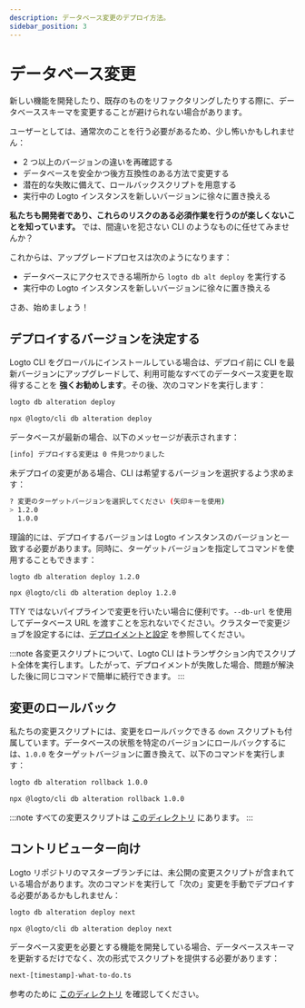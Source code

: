 ```yaml
---
description: データベース変更のデプロイ方法。
sidebar_position: 3
---
```



# データベース変更

新しい機能を開発したり、既存のものをリファクタリングしたりする際に、データベーススキーマを変更することが避けられない場合があります。

ユーザーとしては、通常次のことを行う必要があるため、少し怖いかもしれません：

- 2 つ以上のバージョンの違いを再確認する
- データベースを安全かつ後方互換性のある方法で変更する
- 潜在的な失敗に備えて、ロールバックスクリプトを用意する
- 実行中の Logto インスタンスを新しいバージョンに徐々に置き換える

**私たちも開発者であり、これらのリスクのある必須作業を行うのが楽しくないことを知っています。** では、間違いを犯さない CLI のようなものに任せてみませんか？

これからは、アップグレードプロセスは次のようになります：

- データベースにアクセスできる場所から `logto db alt deploy` を実行する
- 実行中の Logto インスタンスを新しいバージョンに徐々に置き換える

さあ、始めましょう！

## デプロイするバージョンを決定する

Logto CLI をグローバルにインストールしている場合は、デプロイ前に CLI を最新バージョンにアップグレードして、利用可能なすべてのデータベース変更を取得することを **強くお勧めします**。その後、次のコマンドを実行します：

<Tabs groupId="cmd">

  <TabItem value="cli" label="CLI">

```bash
logto db alteration deploy
```

  </TabItem>
  <TabItem value="npx" label="npx">

```bash
npx @logto/cli db alteration deploy
```

  </TabItem>

</Tabs>

データベースが最新の場合、以下のメッセージが表示されます：

```bash
[info] デプロイする変更は 0 件見つかりました
```

未デプロイの変更がある場合、CLI は希望するバージョンを選択するよう求めます：

```bash
? 変更のターゲットバージョンを選択してください (矢印キーを使用)
> 1.2.0
  1.0.0
```

理論的には、デプロイするバージョンは Logto インスタンスのバージョンと一致する必要があります。同時に、ターゲットバージョンを指定してコマンドを使用することもできます：

<Tabs groupId="cmd">

  <TabItem value="cli" label="CLI">

```bash
logto db alteration deploy 1.2.0
```

  </TabItem>
  <TabItem value="npx" label="npx">

```bash
npx @logto/cli db alteration deploy 1.2.0
```

  </TabItem>

</Tabs>

TTY ではないパイプラインで変更を行いたい場合に便利です。`--db-url` を使用してデータベース URL を渡すことを忘れないでください。クラスターで変更ジョブを設定するには、[デプロイメントと設定](/logto-oss/deployment-and-configuration/) を参照してください。

:::note
各変更スクリプトについて、Logto CLI はトランザクション内でスクリプト全体を実行します。したがって、デプロイメントが失敗した場合、問題が解決した後に同じコマンドで簡単に続行できます。
:::

## 変更のロールバック

私たちの変更スクリプトには、変更をロールバックできる `down` スクリプトも付属しています。データベースの状態を特定のバージョンにロールバックするには、`1.0.0` をターゲットバージョンに置き換えて、以下のコマンドを実行します：

<Tabs groupId="cmd">

  <TabItem value="cli" label="CLI">

```bash
logto db alteration rollback 1.0.0
```

  </TabItem>
  <TabItem value="npx" label="npx">

```bash
npx @logto/cli db alteration rollback 1.0.0
```

  </TabItem>

</Tabs>

:::note
すべての変更スクリプトは [このディレクトリ](https://github.com/logto-io/logto/tree/master/packages/schemas/alterations) にあります。
:::

## コントリビューター向け

Logto リポジトリのマスターブランチには、未公開の変更スクリプトが含まれている場合があります。次のコマンドを実行して「次の」変更を手動でデプロイする必要があるかもしれません：

<Tabs groupId="cmd">

  <TabItem value="cli" label="CLI">

```bash
logto db alteration deploy next
```

  </TabItem>
  <TabItem value="npx" label="npx">

```bash
npx @logto/cli db alteration deploy next
```

  </TabItem>

</Tabs>

データベース変更を必要とする機能を開発している場合、データベーススキーマを更新するだけでなく、次の形式でスクリプトを提供する必要があります：

```bash
next-[timestamp]-what-to-do.ts
```

参考のために [このディレクトリ](https://github.com/logto-io/logto/tree/master/packages/schemas/alterations) を確認してください。
